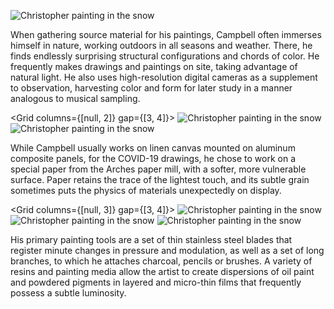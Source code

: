 
<Image
  src="/artist/Son7Rm3_01_8676_3000p.jpg"
  width={3000}
  height={2001}
  alt="Christopher painting in the snow"
/>

When gathering source material for his paintings, Campbell often immerses himself in nature, working outdoors in all seasons and weather. There, he finds endlessly surprising structural configurations and chords of color. He frequently makes drawings and paintings on site, taking advantage of natural light. He also uses high-resolution digital cameras as a supplement to observation, harvesting color and form for later study in a manner analogous to musical sampling.

<Grid columns={[null, 2]} gap={[3, 4]}>
  <Image
    src="/artist/Son7Rm3_01_6710_2048p.jpg"
    width={2048}
    height={2048}
    alt="Christopher painting in the snow"
  />
  <Image
    src="/artist/Son7Rm3_01_6653_2048p.jpg"
    width={2048}
    height={2048}
    alt="Christopher painting in the snow"
  />
</Grid>

While Campbell usually works on linen canvas mounted on aluminum composite panels, for the COVID-19 drawings, he chose to work on a special paper from the Arches paper mill, with a softer, more vulnerable surface. Paper retains the trace of the lightest touch, and its subtle grain sometimes puts the physics of materials unexpectedly on display.

<Grid columns={[null, 3]} gap={[3, 4]}>
  <Image
    src="/artist/Son7Rm3_01_6718_2048p.jpg"
    width={2048}
    height={2048}
    alt="Christopher painting in the snow"
  />
  <Image
    src="/artist/Son650_01_8685_2048p.jpg"
    width={2048}
    height={2048}
    alt="Christopher painting in the snow"
  />
  <Image
    src="/artist/Son7Rm3_01_8214_2048p.jpg"
    width={2048}
    height={2048}
    alt="Christopher painting in the snow"
  />
</Grid>

His primary painting tools are a set of thin stainless steel blades that register minute changes in pressure and modulation, as well as a set of long branches, to which he attaches charcoal, pencils or brushes. A variety of resins and painting media allow the artist to create dispersions of oil paint and powdered pigments in layered and micro-thin films that frequently possess a subtle luminosity.
